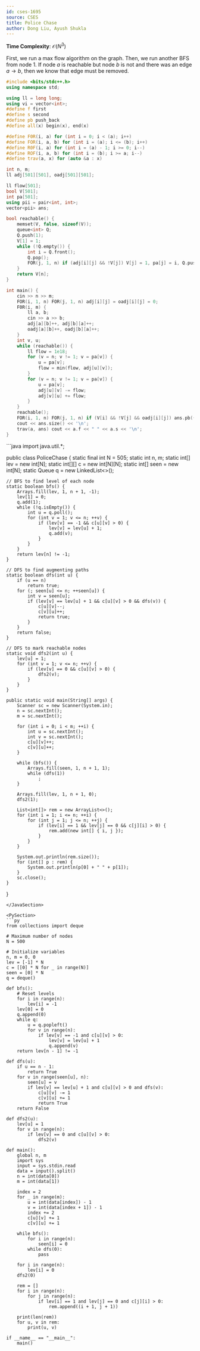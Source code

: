 ```yaml
---
id: cses-1695
source: CSES
title: Police Chase
author: Dong Liu, Ayush Shukla
---
```


**Time Complexity**: $\mathcal O(N^3)$

First, we run a max flow algorithm on the graph. Then, we run another BFS from
node $1$. If node $a$ is reachable but node $b$ is not and there was an edge
$a\rightarrow b$, then we know that edge must be removed.

<LanguageSection>

<CPPSection>

```cpp
#include <bits/stdc++.h>
using namespace std;

using ll = long long;
using vi = vector<int>;
#define f first
#define s second
#define pb push_back
#define all(x) begin(x), end(x)

#define F0R(i, a) for (int i = 0; i < (a); i++)
#define FOR(i, a, b) for (int i = (a); i <= (b); i++)
#define R0F(i, a) for (int i = (a) - 1; i >= 0; i--)
#define ROF(i, a, b) for (int i = (b); i >= a; i--)
#define trav(a, x) for (auto &a : x)

int n, m;
ll adj[501][501], oadj[501][501];

ll flow[501];
bool V[501];
int pa[501];
using pii = pair<int, int>;
vector<pii> ans;

bool reachable() {
	memset(V, false, sizeof(V));
	queue<int> Q;
	Q.push(1);
	V[1] = 1;
	while (!Q.empty()) {
		int i = Q.front();
		Q.pop();
		FOR(j, 1, n) if (adj[i][j] && !V[j]) V[j] = 1, pa[j] = i, Q.push(j);
	}
	return V[n];
}

int main() {
	cin >> n >> m;
	FOR(i, 1, n) FOR(j, 1, n) adj[i][j] = oadj[i][j] = 0;
	F0R(i, m) {
		ll a, b;
		cin >> a >> b;
		adj[a][b]++, adj[b][a]++;
		oadj[a][b]++, oadj[b][a]++;
	}
	int v, u;
	while (reachable()) {
		ll flow = 1e18;
		for (v = n; v != 1; v = pa[v]) {
			u = pa[v];
			flow = min(flow, adj[u][v]);
		}
		for (v = n; v != 1; v = pa[v]) {
			u = pa[v];
			adj[u][v] -= flow;
			adj[v][u] += flow;
		}
	}
	reachable();
	FOR(i, 1, n) FOR(j, 1, n) if (V[i] && !V[j] && oadj[i][j]) ans.pb({i, j});
	cout << ans.size() << '\n';
	trav(a, ans) cout << a.f << " " << a.s << '\n';
}
```

</CPPSection>

<JavaSection>
```java
import java.util.*;

public class PoliceChase { static final int N = 505; static int n, m; static
int[] lev = new int[N]; static int[][] c = new int[N][N]; static int[] seen =
new int[N]; static Queue<Integer> q = new LinkedList<>();

    // BFS to find level of each node
    static boolean bfs() {
    	Arrays.fill(lev, 1, n + 1, -1);
    	lev[1] = 0;
    	q.add(1);
    	while (!q.isEmpty()) {
    		int u = q.poll();
    		for (int v = 1; v <= n; ++v) {
    			if (lev[v] == -1 && c[u][v] > 0) {
    				lev[v] = lev[u] + 1;
    				q.add(v);
    			}
    		}
    	}
    	return lev[n] != -1;
    }

    // DFS to find augmenting paths
    static boolean dfs(int u) {
    	if (u == n)
    		return true;
    	for (; seen[u] <= n; ++seen[u]) {
    		int v = seen[u];
    		if (lev[v] == lev[u] + 1 && c[u][v] > 0 && dfs(v)) {
    			c[u][v]--;
    			c[v][u]++;
    			return true;
    		}
    	}
    	return false;
    }

    // DFS to mark reachable nodes
    static void dfs2(int u) {
    	lev[u] = 1;
    	for (int v = 1; v <= n; ++v) {
    		if (lev[v] == 0 && c[u][v] > 0) {
    			dfs2(v);
    		}
    	}
    }

    public static void main(String[] args) {
    	Scanner sc = new Scanner(System.in);
    	n = sc.nextInt();
    	m = sc.nextInt();

    	for (int i = 0; i < m; ++i) {
    		int u = sc.nextInt();
    		int v = sc.nextInt();
    		c[u][v]++;
    		c[v][u]++;
    	}

    	while (bfs()) {
    		Arrays.fill(seen, 1, n + 1, 1);
    		while (dfs(1))
    			;
    	}

    	Arrays.fill(lev, 1, n + 1, 0);
    	dfs2(1);

    	List<int[]> rem = new ArrayList<>();
    	for (int i = 1; i <= n; ++i) {
    		for (int j = 1; j <= n; ++j) {
    			if (lev[i] == 1 && lev[j] == 0 && c[j][i] > 0) {
    				rem.add(new int[] { i, j });
    			}
    		}
    	}

    	System.out.println(rem.size());
    	for (int[] p : rem) {
    		System.out.println(p[0] + " " + p[1]);
    	}
    	sc.close();
    }

}

````
</JavaSection>

<PySection>
```py
from collections import deque

# Maximum number of nodes
N = 500

# Initialize variables
n, m = 0, 0
lev = [-1] * N
c = [[0] * N for _ in range(N)]
seen = [0] * N
q = deque()

def bfs():
    # Reset levels
    for i in range(n):
        lev[i] = -1
    lev[0] = 0
    q.append(0)
    while q:
        u = q.popleft()
        for v in range(n):
            if lev[v] == -1 and c[u][v] > 0:
                lev[v] = lev[u] + 1
                q.append(v)
    return lev[n - 1] != -1

def dfs(u):
    if u == n - 1:
        return True
    for v in range(seen[u], n):
        seen[u] = v
        if lev[v] == lev[u] + 1 and c[u][v] > 0 and dfs(v):
            c[u][v] -= 1
            c[v][u] += 1
            return True
    return False

def dfs2(u):
    lev[u] = 1
    for v in range(n):
        if lev[v] == 0 and c[u][v] > 0:
            dfs2(v)

def main():
    global n, m
    import sys
    input = sys.stdin.read
    data = input().split()
    n = int(data[0])
    m = int(data[1])

    index = 2
    for _ in range(m):
        u = int(data[index]) - 1
        v = int(data[index + 1]) - 1
        index += 2
        c[u][v] += 1
        c[v][u] += 1

    while bfs():
        for i in range(n):
            seen[i] = 0
        while dfs(0):
            pass

    for i in range(n):
        lev[i] = 0
    dfs2(0)

    rem = []
    for i in range(n):
        for j in range(n):
            if lev[i] == 1 and lev[j] == 0 and c[j][i] > 0:
                rem.append((i + 1, j + 1))

    print(len(rem))
    for u, v in rem:
        print(u, v)

if __name__ == "__main__":
    main()


````

</PySection>

</LanguageSection>
